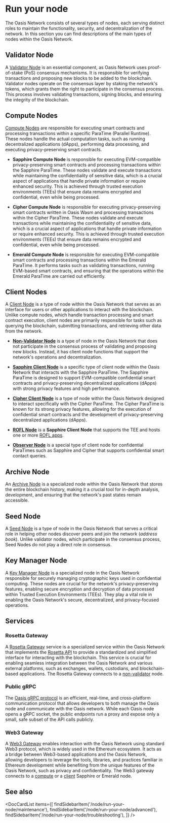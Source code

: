 
# Run your node

The Oasis Network consists of several types of nodes, each serving distinct
roles to maintain the functionality, security, and decentralization of the
network. In this section you can find descriptions of the main types of nodes
within the Oasis Network.

## Validator Node

A [Validator Node] is an essential component, as Oasis Network uses
proof-of-stake (PoS) consensus mechanisms. It is responsible for verifying transactions and proposing new blocks to be added to the blockchain. Validator
nodes operate on the consensus layer by staking the network's tokens, which
grants them the right to participate in the consensus process. This process
involves validating transactions, signing blocks, and ensuring the integrity of
the blockchain.

[Validator Node]: ./validator-node.mdx

## Compute Nodes

[Compute Nodes] are responsible for executing smart contracts and processing
transactions within a specific ParaTime (Parallel Runtime). These nodes handle
the actual computation tasks, such as running decentralized applications
(dApps), performing data processing, and executing privacy-preserving smart
contracts.

- **Sapphire Compute Node** is responsible for executing EVM-compatible
privacy-preserving smart contracts and processing transactions within the
Sapphire ParaTime. These nodes validate and execute transactions while
maintaining the confidentiality of sensitive data, which is a crucial aspect
of applications that handle private information or require enhanced security.
This is achieved through trusted execution environments (TEEs) that ensure
data remains encrypted and confidential, even while being processed.

- **Cipher Compute Node** is responsible for executing privacy-preserving smart
contracts written in Oasis Wasm and processing transactions within the Cipher
ParaTime. These nodes validate and execute transactions while maintaining the
confidentiality of sensitive data, which is a crucial aspect of applications
that handle private information or require enhanced security. This is achieved
through trusted execution environments (TEEs) that ensure data remains
encrypted and confidential, even while being processed.

- **Emerald Compute Node** is responsible for executing EVM-compatible smart
contracts and processing transactions within the Emerald ParaTime. It performs
tasks such as validating transactions, running EVM-based smart contracts, and
ensuring that the operations within the Emerald ParaTime are carried out
efficiently.

[Compute Nodes]: ./paratime-node.mdx

## Client Nodes

A [Client Node] is a type of node within the Oasis Network that serves as
an interface for users or other applications to interact with the blockchain.
Unlike compute nodes, which handle transaction processing and smart contract
execution, client nodes are primarily responsible for tasks such as querying
the blockchain, submitting transactions, and retrieving other data from the
network.

- **[Non-Validator Node]** is a type of node in the Oasis Network that does not
participate in the consensus process of validating and proposing new blocks.
Instead, it has client node functions that support the network's operations and
decentralization.

- **[Sapphire Client Node]** is a specific type of client node within the Oasis
Network that interacts with the Sapphire ParaTime. The Sapphire ParaTime is
designed to support EVM-compatible confidential smart contracts and
privacy-preserving decentralized applications (dApps) with strong privacy
features and high performance.

- **[Cipher Client Node]** is a type of node within the Oasis Network designed
to interact specifically with the Cipher ParaTime. The Cipher ParaTime is known
for its strong privacy features, allowing for the execution of confidential
smart contracts and the development of privacy-preserving decentralized
applications (dApps).

- **[ROFL Node]** is a **Sapphire Client Node** that supports the TEE and hosts
one or more [ROFL apps].

- **[Observer Node]** is a special type of client node for confidential
ParaTimes such as Sapphire and Cipher that supports confidential smart contact
queries.

[Non-Validator Node]: ./non-validator-node.mdx
[Client Node]: ./paratime-client-node.mdx
[Observer Node]: ./paratime-observer-node.mdx
[Sapphire Client Node]: ./paratime-client-node.mdx
[Cipher Client Node]: ./paratime-client-node.mdx
[ROFL Node]: ./rofl-node.mdx
[ROFL apps]: https://github.com/oasisprotocol/oasis-sdk/blob/main/docs/rofl/README.mdx

## Archive Node

An [Archive Node] is a specialized node within the Oasis Network that stores the
entire blockchain history, making it a crucial tool for in-depth analysis,
development, and ensuring that the network's past states remain accessible.

[Archive Node]: ./archive-node.md

## Seed Node

A [Seed Node] is a type of node in the Oasis Network that serves a critical role
in helping other nodes discover peers and join the network (*address book*).
Unlike validator nodes, which participate in the consensus process, Seed Nodes
do not play a direct role in consensus.

[Seed Node]: ./seed-node.md

## Key Manager Node

A [Key Manager Node] is a specialized node in the Oasis Network responsible for
securely managing cryptographic keys used in confidential computing. These nodes
are crucial for the network's privacy-preserving features, enabling secure
encryption and decryption of data processed within Trusted Execution
Environments (TEEs). They play a vital role in enabling the Oasis Network's
secure, decentralized, and privacy-focused operations.

[Key Manager Node]: ./keymanager-node/README.md

## Services

### Rosetta Gateway

A [Rosetta Gateway] service is a specialized service within the Oasis Network
that implements the [Rosetta API] to provide a standardized and simplified
interface for interacting with the blockchain. This service is crucial for
enabling seamless integration between the Oasis Network and various external
platforms, such as exchanges, wallets, custodians, and blockchain-based
applications. The Rosetta Gateway connects to a [non-validator](#client-nodes)
node.

[Rosetta Gateway]: https://github.com/oasisprotocol/oasis-rosetta-gateway
[Rosetta API]: https://docs.cdp.coinbase.com/mesh/docs/api-reference

### Public gRPC

The [Oasis gRPC protocol] is an efficient, real-time, and cross-platform
communication protocol that allows developers to both manage the Oasis node and communicate with the Oasis network. While each Oasis node opens a gRPC socket,
the public endpoints run a proxy and expose only a small, safe subset of the
API calls publicly.

[Oasis gRPC protocol]: ../grpc.mdx

### Web3 Gateway

A [Web3 Gateway] enables interaction with the Oasis Network using standard
Web3 protocol, which is widely used in the Ethereum ecosystem. It acts as a
bridge between Web3-based applications and the Oasis Network, allowing
developers to leverage the tools, libraries, and practices familiar in
Ethereum development while benefiting from the unique features of the Oasis
Network, such as privacy and confidentiality.  The Web3 gateway connects to a
[compute](#compute-nodes) or a [client](#client-nodes) Sapphire or Emerald node.

[Web3 Gateway]: ../web3.mdx

## See also

<DocCardList items={[
    findSidebarItem('/node/run-your-node/maintenance'),
    findSidebarItem('/node/run-your-node/advanced'),
    findSidebarItem('/node/run-your-node/troubleshooting'),
]} />
